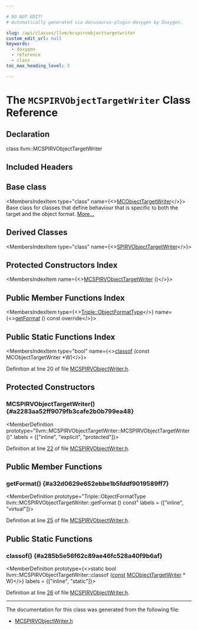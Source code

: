 ```yaml
---

# DO NOT EDIT!
# Automatically generated via docusaurus-plugin-doxygen by Doxygen.

slug: /api/classes/llvm/mcspirvobjecttargetwriter
custom_edit_url: null
keywords:
  - doxygen
  - reference
  - class
toc_max_heading_level: 3

---
```





# The `MCSPIRVObjectTargetWriter` Class Reference

<DoxygenPage pluginConfig={pluginConfig}>



## Declaration

<CodeBlock>class llvm::MCSPIRVObjectTargetWriter</CodeBlock>

## Included Headers

<IncludesList>
<IncludesListItem
  filePath="llvm/MC/MCSPIRVObjectWriter.h"
  permalink="/docs/api/files/include/include/llvm/include/llvm/mc/mcspirvobjectwriter-h"
  isLocal="true" />
</IncludesList>

## Base class

<MembersIndex>

<MembersIndexItem
  type="class"
  name={<><a href="/docs/api/classes/llvm/mcobjecttargetwriter">MCObjectTargetWriter</a></>}>
Base class for classes that define behaviour that is specific to both the target and the object format. <a href="/docs/api/classes/llvm/mcobjecttargetwriter/#details">More...</a>
</MembersIndexItem>

</MembersIndex>

## Derived Classes

<MembersIndex>

<MembersIndexItem
  type="class"
  name={<><a href="/docs/api/classes/anonymous-namespace-spirvobjecttargetwriter-cpp-/spirvobjecttargetwriter">SPIRVObjectTargetWriter</a></>}>
</MembersIndexItem>

</MembersIndex>

## Protected Constructors Index

<MembersIndex>

<MembersIndexItem
  name={<><a href="#a2283aa52ff9079fb3cafe2b0b799ea48">MCSPIRVObjectTargetWriter</a> ()</>}>
</MembersIndexItem>

</MembersIndex>

## Public Member Functions Index

<MembersIndex>

<MembersIndexItem
  type={<><a href="/docs/api/classes/llvm/triple/#a83e907e55fa50e093caa96a0aff96201">Triple::ObjectFormatType</a></>}
  name={<><a href="#a32d0629e652ebbe1b5fddf9019589ff7">getFormat</a> () const override</>}>
</MembersIndexItem>

</MembersIndex>

## Public Static Functions Index

<MembersIndex>

<MembersIndexItem
  type="bool"
  name={<><a href="#a285b5e56f62c89ae46fc528a40f9b6af">classof</a> (const MCObjectTargetWriter &#42;W)</>}>
</MembersIndexItem>

</MembersIndex>


Definition at line 20 of file <a href="/docs/api/files/include/include/llvm/include/llvm/mc/mcspirvobjectwriter-h">MCSPIRVObjectWriter.h</a>.

<SectionDefinition>

## Protected Constructors

### MCSPIRVObjectTargetWriter() {#a2283aa52ff9079fb3cafe2b0b799ea48}

<MemberDefinition
  prototype="llvm::MCSPIRVObjectTargetWriter::MCSPIRVObjectTargetWriter ()"
  labels = {["inline", "explicit", "protected"]}>

Definition at line <a href="/docs/api/files/include/include/llvm/include/llvm/mc/mcspirvobjectwriter-h/#l00022">22</a> of file <a href="/docs/api/files/include/include/llvm/include/llvm/mc/mcspirvobjectwriter-h">MCSPIRVObjectWriter.h</a>.
</MemberDefinition>

</SectionDefinition>

<SectionDefinition>

## Public Member Functions

### getFormat() {#a32d0629e652ebbe1b5fddf9019589ff7}

<MemberDefinition
  prototype="Triple::ObjectFormatType llvm::MCSPIRVObjectTargetWriter::getFormat () const"
  labels = {["inline", "virtual"]}>

Definition at line <a href="/docs/api/files/include/include/llvm/include/llvm/mc/mcspirvobjectwriter-h/#l00025">25</a> of file <a href="/docs/api/files/include/include/llvm/include/llvm/mc/mcspirvobjectwriter-h">MCSPIRVObjectWriter.h</a>.
</MemberDefinition>

</SectionDefinition>

<SectionDefinition>

## Public Static Functions

### classof() {#a285b5e56f62c89ae46fc528a40f9b6af}

<MemberDefinition
  prototype={<>static bool llvm::MCSPIRVObjectTargetWriter::classof (<a href="/docs/api/files/lib/lib/target/lib/target/aarch64/aarch64promoteconstant-cpp/#a90f8350fecae261c25be85d38b451bff">const</a> <a href="/docs/api/classes/llvm/mcobjecttargetwriter">MCObjectTargetWriter</a> &#42; W)</>}
  labels = {["inline", "static"]}>

Definition at line <a href="/docs/api/files/include/include/llvm/include/llvm/mc/mcspirvobjectwriter-h/#l00026">26</a> of file <a href="/docs/api/files/include/include/llvm/include/llvm/mc/mcspirvobjectwriter-h">MCSPIRVObjectWriter.h</a>.
</MemberDefinition>

</SectionDefinition>

<hr/>

The documentation for this class was generated from the following file:

<ul>
<li><a href="/docs/api/files/include/include/llvm/include/llvm/mc/mcspirvobjectwriter-h">MCSPIRVObjectWriter.h</a></li>
</ul>

</DoxygenPage>
